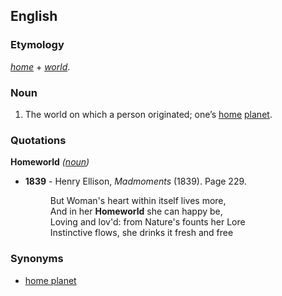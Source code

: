 ==English==

===Etymology===
''[[home]]'' + ''[[world]]''.

===Noun===
{{en-noun}}

# The world on which a person originated; one’s [[home]] [[planet]].

===Quotations===
;'''Homeworld''' ''([[noun]])'' 
*'''1839''' - Henry Ellison, ''Madmoments'' (1839). Page 229.
*:But Woman's heart within itself lives more,
*:And in her '''Homeworld''' she can happy be,
*:Loving and lov'd: from Nature's founts her Lore
*:Instinctive flows, she drinks it fresh and free 

===Synonyms===
* [[home planet]]
